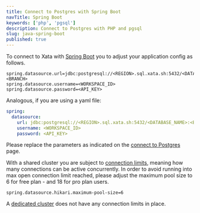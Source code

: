 ```yaml
---
title: Connect to Postgres with Spring Boot
navTitle: Spring Boot
keywords: ['php', 'pgsql']
description: Connect to Postgres with PHP and pgsql
slug: java-spring-boot
published: true
---
```


To connect to Xata with [Spring Boot](https://spring.io/projects/spring-boot) you to adjust your application config as follows.

```properties title="application.properties"
spring.datasource.url=jdbc:postgresql://<REGION>.sql.xata.sh:5432/<DATABASE_NAME>:<BRANCH>
spring.datasource.username=<WORKSPACE_ID>
spring.datasource.password=<API_KEY>
```

Analogous, if you are using a yaml file:

```yaml title="application.yml"
spring:
  datasource:
    url: jdbc:postgresql://<REGION>.sql.xata.sh:5432/<DATABASE_NAME>:<BRANCH>
    username: <WORKSPACE_ID>
    password: <API_KEY>
```

Please replace the parameters as indicated on the [connect to Postgres](/docs/postgres) page.

With a shared cluster you are subject to [connection limits](/docs/postgres#connection-limits), meaning how many connections can be active concurrently.
In order to avoid running into max open connection limit reached, please adjust the maximum pool size to 6 for free plan - and 18 for pro plan users.

```
spring.datasource.hikari.maximum-pool-size=6
```

A [dedicated cluster](/docs/dedicated-cluster) does not have any connection limits in place.

